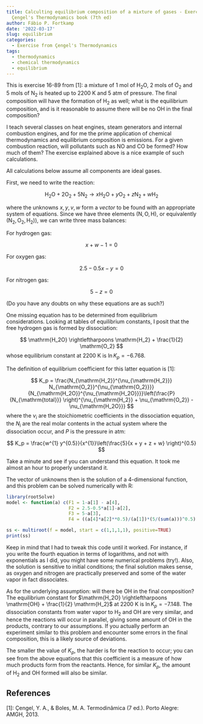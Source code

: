 ```yaml
---
title: Calculting equilibrium composition of a mixture of gases - Exercise 16-89 from
  Çengel's Thermodynamics book (7th ed)
author: Fábio P. Fortkamp
date: '2022-03-17'
slug: equilibrium
categories:
  - Exercise from Çengel's Thermodynamics
tags:
  - thermodynamics
  - chemical thermodynamics
  - equilibrium
---
```


This is exercise 16-89 from [1]: a mixture of 1 mol of $\mathrm{H_2O}$, 2 mols of $\mathrm{O_2}$ and 5 mols of $\mathrm{N_2}$ is heated up to 2200 K and 5 atm of pressure. The final composition will have the formation of $\mathrm{H_2}$ as well; what is the equilibrium composition, and is it reasonable to assume there will be no $\mathrm{OH}$ in the final composition?

I teach several classes on heat engines, steam generators and internal combustion engines, and for me the prime application of chemical thermodynamics and equilibrium composition is emissions. For a given combustion reaction, will pollutants such as $\mathrm{NO}$ and $\mathrm{CO}$ be formed? How much of them? The exercise explained above is a nice example of such calculations. 

All calculations below assume all components are ideal gases.

First, we need to write the reaction:

$$
\mathrm{H_2O} + 2\mathrm{O_2} + 5\mathrm{N_2} \to x\mathrm{H_2O} + y\mathrm{O_2} + z\mathrm{N_2} + w\mathrm{H_2}
$$

where the unknowns ${x,y,v,w}$ form a *vector* to be found with an appropriate system of equations. Since we have three elements ($\mathrm{N,O,H}$), or equivalently $(\mathrm{N_2,O_2,H_2})$), we can write three mass balances:

For hydrogen gas:

$$
x + w -1 = 0
$$

For oxygen gas:

$$
2.5-0.5x-y=0
$$

For nitrogen gas:

$$
5-z = 0
$$

(Do you have any doubts on why these equations are as such?)

One missing equation has to be determined from equilibrium considerations. Looking at tables of equilibrium constants, I posit that the free hydrogen gas is formed by dissociation:

$$
\mathrm{H_2O} \rightleftharpoons \mathrm{H_2} + \frac{1}{2}
\mathrm{O_2}
$$
whose equilibrium constant at 2200 K is $\ln K_p = -6.768$.

The definition of equilibrium coefficient for this latter equation is [1]:

$$
K_p = \frac{N_{\mathrm{H_2}}^{\nu_{\mathrm{H_2}}} N_{\mathrm{O_2}}^{\nu_{\mathrm{O_2}}}}{N_{\mathrm{H_2O}}^{\nu_{\mathrm{H_2O}}}}\left(\frac{P}{N_{\mathrm{total}}} \right)^{\nu_{\mathrm{H_2}} + \nu_{\mathrm{O_2}} - \nu_{\mathrm{H_2O}}}
$$
where the $\nu_i$ are the stoichiometric coefficients in the dissociation equation, the $N_i$ are the real molar contents in the actual system where the dissociation occur, and $P$ is the pressure in atm:

$$
K_p = \frac{w^{1} y^{0.5}}{x^{1}}\left(\frac{5}{x + y + z + w} \right)^{0.5}
$$

Take a minute and see if you can understand this equation. It took me almost an hour to properly understand it.

The vector of unknowns then is the solution of a 4-dimensional function, and this problem can be solved numerically with R:


```r
library(rootSolve)
model <- function(a) c(F1 = 1-a[1] - a[4], 
                       F2 = 2.5-0.5*a[1]-a[2],
                       F3 = 5-a[3],
                       F4 = ((a[4]*a[2]**0.5)/(a[1])*(5/(sum(a)))^0.5) -exp(-6.768))

ss <- multiroot(f = model, start = c(1,1,1,1), positive=TRUE)
print(ss)
```
Keep in mind that I had to tweak this code until it worked. For instance, if you write the fourth equation in terms of logarithms, and not with exponentials as I did, you might have some numerical problems (try!). Also, the solution is sensitive to initial conditions; the final solution makes sense, as oxygen and nitrogen are practically preserved and some of the water vapor in fact dissociates. 

As for the underlying assumption: will there be $\mathrm{OH}$ in the final composition? The equilibrium constant for $\mathrm{H_2O} \rightleftharpoons \mathrm{OH} + \frac{1}{2} \mathrm{H_2}$ at 2200 K is $\ln K_p = -7.148$. The dissociation constants from water vapor to $\mathrm{H_2}$ and $\mathrm{OH}$ are very similar, and hence the reactions will occur in parallel, giving some amount of $\mathrm{OH}$ in the products, contrary to our assumptions. If you actually perform an experiment similar to this problem and encounter some errors in the final composition, this is a likely source of deviations. 

The smaller the value of $K_p$, the harder is for the reaction to occur; you can see from the above equations that this coefficient is a measure of how much products form from the reactants. Hence, for similar $K_p$, the amount of $\mathrm{H_2}$ and $\mathrm{OH}$ formed will also be similar.

## References 

[1]: Çengel, Y. A., & Boles, M. A. Termodinâmica (7 ed.). Porto Alegre: AMGH, 2013.